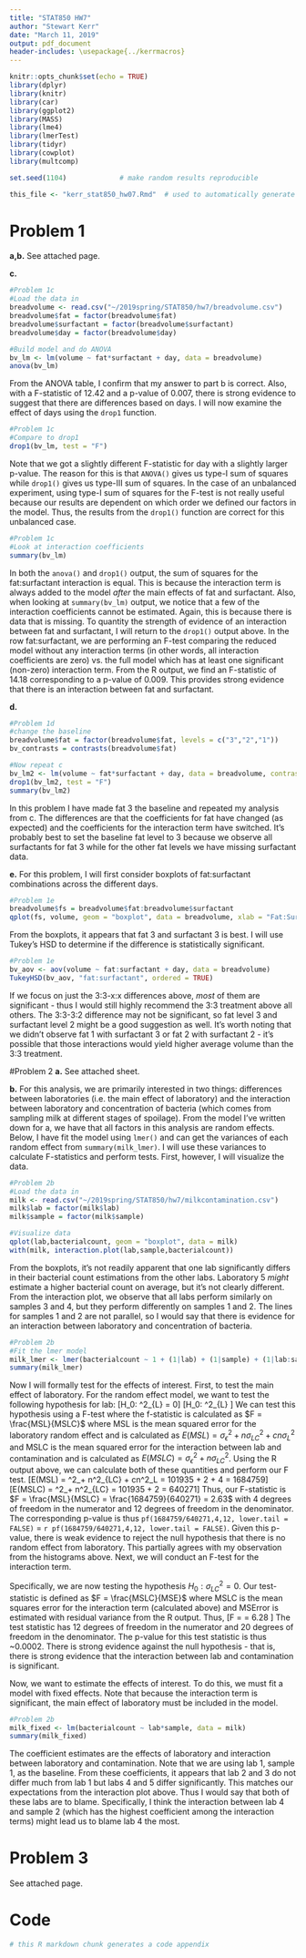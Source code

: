 ---
title: "STAT850 HW7"
author: "Stewart Kerr"
date: "March 11, 2019"
output: pdf_document
header-includes: \usepackage{../kerrmacros}
---

```{r include = FALSE}
knitr::opts_chunk$set(echo = TRUE)
library(dplyr)
library(knitr)
library(car)
library(ggplot2)
library(MASS)
library(lme4)
library(lmerTest)
library(tidyr)
library(cowplot)
library(multcomp)

set.seed(1104)             # make random results reproducible

this_file <- "kerr_stat850_hw07.Rmd"  # used to automatically generate code appendix
```

# Problem 1
**a,b.** See attached page.

**c.** 
```{r}
#Problem 1c
#Load the data in 
breadvolume <- read.csv("~/2019spring/STAT850/hw7/breadvolume.csv")
breadvolume$fat = factor(breadvolume$fat)
breadvolume$surfactant = factor(breadvolume$surfactant)
breadvolume$day = factor(breadvolume$day)

#Build model and do ANOVA
bv_lm <- lm(volume ~ fat*surfactant + day, data = breadvolume)
anova(bv_lm)
```
From the ANOVA table, I confirm that my answer to part b is correct. Also, with a F-statistic of 12.42 and a p-value of 0.007, there is strong evidence to suggest that there are differences based on days. I will now examine the effect of days using the `drop1` function.
```{r}
#Problem 1c
#Compare to drop1
drop1(bv_lm, test = "F")
```
Note that we got a slightly different F-statistic for day with a slightly larger p-value. The reason for this is that `ANOVA()` gives us type-I sum of squares while `drop1()` gives us type-III sum of squares. In the case of an unbalanced experiment, using type-I sum of squares for the F-test is not really useful because our results are dependent on which order we defined our factors in the model. Thus, the results from the `drop1()` function are correct for this unbalanced case.  

```{r}
#Problem 1c
#Look at interaction coefficients
summary(bv_lm)
```
In both the `anova()` and `drop1()` output, the sum of squares for the fat:surfactant interaction is equal. This is because the interaction term is always added to the model *after* the main effects of fat and surfactant. Also, when looking at `summary(bv_lm)` output, we notice that a few of the interaction coefficients cannot be estimated. Again, this is because there is data that is missing. To quantity the strength of evidence of an interaction between fat and surfactant, I will return to the `drop1()` output above. In the row fat:surfactant, we are performing an F-test comparing the reduced model without any interaction terms (in other words, all interaction coefficients are zero) vs. the full model which has at least one significant (non-zero) interaction term. From the R output, we find an F-statistic of 14.18 corresponding to a p-value of 0.009. This provides strong evidence that there is an interaction between fat and surfactant.

**d.**
```{r}
#Problem 1d
#change the baseline
breadvolume$fat = factor(breadvolume$fat, levels = c("3","2","1"))
bv_contrasts = contrasts(breadvolume$fat)

#Now repeat c
bv_lm2 <- lm(volume ~ fat*surfactant + day, data = breadvolume, contrasts = bv_contrasts)
drop1(bv_lm2, test = "F")
summary(bv_lm2)
```
In this problem I have made fat 3 the baseline and repeated my analysis from c. The differences are that the coefficients for fat have changed (as expected) and the coefficients for the interaction term have switched. It's probably best to set the baseline fat level to 3 because we observe all surfactants for fat 3 while for the other fat levels we have missing surfactant data.

**e.**
For this problem, I will first consider boxplots of fat:surfactant combinations across the different days.
```{r}
#Problem 1e
breadvolume$fs = breadvolume$fat:breadvolume$surfactant
qplot(fs, volume, geom = "boxplot", data = breadvolume, xlab = "Fat:Surfactant")
```
From the boxplots, it appears that fat 3 and surfactant 3 is best. I will use Tukey's HSD to determine if the difference is statistically significant.

```{r}
#Problem 1e
bv_aov <- aov(volume ~ fat:surfactant + day, data = breadvolume)
TukeyHSD(bv_aov, "fat:surfactant", ordered = TRUE)
```
If we focus on just the 3:3-x:x differences above, *most* of them are significant - thus I would still highly recommend the 3:3 treatment above all others. The 3:3-3:2 difference may not be significant, so fat level 3 and surfactant level 2 might be a good suggestion as well. It's worth noting that we didn't observe fat 1 with surfactant 3 or fat 2 with surfactant 2 - it's possible that those interactions would yield higher average volume than the 3:3 treatment.

#Problem 2
**a.** See attached sheet.

**b.**
For this analysis, we are primarily interested in two things: differences between laboratories (i.e. the main effect of laboratory) and the interaction between laboratory and concentration of bacteria (which comes from sampling milk at different stages of spoilage). From the model I've written down for a, we have that all factors in this analysis are random effects. Below, I have fit the model using `lmer()` and can get the variances of each random effect from `summary(milk_lmer)`. I will use these variances to calculate F-statistics and perform tests. First, however, I will visualize the data.
```{r}
#Problem 2b
#Load the data in 
milk <- read.csv("~/2019spring/STAT850/hw7/milkcontamination.csv")
milk$lab = factor(milk$lab)
milk$sample = factor(milk$sample)

#Visualize data
qplot(lab,bacterialcount, geom = "boxplot", data = milk)
with(milk, interaction.plot(lab,sample,bacterialcount))
```
From the boxplots, it's not readily apparent that one lab significantly differs in their bacterial count estimations from the other labs. Laboratory 5 *might* estimate a higher bacterial count on average, but it's not clearly different. From the interaction plot, we observe that all labs perform similarly on samples 3 and 4, but they perform differently on samples 1 and 2. The lines for samples 1 and 2 are not parallel, so I would say that there is evidence for an interaction between laboratory and concentration of bacteria.

```{r, warning=FALSE}
#Problem 2b
#Fit the lmer model
milk_lmer <- lmer(bacterialcount ~ 1 + (1|lab) + (1|sample) + (1|lab:sample), data = milk)
summary(milk_lmer)
```
Now I will formally test for the effects of interest. First, to test the main effect of laboratory. For the random effect model, we want to test the following hypothesis for lab:
\[H_0: \sigma^2_{L} = 0\]
\[H_0: \sigma^2_{L} \neq 0\]
We can test this hypothesis using a F-test where the f-statistic is calculated as $F = \frac{MSL}{MSLC}$ where MSL is the mean squared error for the laboratory random effect and is calculated as $E(MSL) = \sigma^2_\epsilon + n\sigma^2_{LC} + cn\sigma^2_L$ and MSLC is the mean squared error for the interaction between lab and contamination and is calculated as $E(MSLC) = \sigma^2_\epsilon + n\sigma^2_{LC}$. Using the R output above, we can calculate both of these quantities and perform our F test.
\[E(MSL) = \sigma^2_\epsilon + n\sigma^2_{LC} + cn\sigma^2_L = 101935 + 2\times269168 + 4\times2\times130561 = 1684759\]
\[E(MSLC) = \sigma^2_\epsilon + n\sigma^2_{LC} = 101935 + 2\times269168 = 640271\]
Thus, our F-statistic is $F = \frac{MSL}{MSLC} = \frac{1684759}{640271} = 2.63$ with 4 degrees of freedom in the numerator and 12 degrees of freedom in the denominator. The corresponding p-value is thus `pf(1684759/640271,4,12, lower.tail = FALSE)` = `r pf(1684759/640271,4,12, lower.tail = FALSE)`. Given this p-value, there is weak evidence to reject the null hypothesis that there is no random effect from laboratory. This partially agrees with my observation from the histograms above. Next, we will conduct an F-test for the interaction term.  

Specifically, we are now testing the hypothesis $H_0: \sigma^2_{LC} = 0$. Our test-statistic is defined as $F = \frac{MSLC}{MSE}$ where MSLC is the mean squares error for the interaction term (calculated above) and MSError is estimated with residual variance from the R output. Thus, \[F = \frac{640271}{101935} = 6.28 \]
The test statistic has 12 degrees of freedom in the numerator and 20 degrees of freedom in the denominator. The p-value for this test statistic is thus ~0.0002. There is strong evidence against the null hypothesis - that is, there is strong evidence that the interaction between lab and contamination is significant.  

Now, we want to estimate the effects of interest. To do this, we must fit a model with fixed effects. Note that because the interaction term is significant, the main effect of laboratory must be included in the model.
```{r}
#Problem 2b
milk_fixed <- lm(bacterialcount ~ lab*sample, data = milk)
summary(milk_fixed)
```
The coefficient estimates are the effects of laboratory and interaction between laboratory and contamination. Note that we are using lab 1, sample 1, as the baseline. From these coefficients, it appears that lab 2 and 3 do not differ much from lab 1 but labs 4 and 5 differ significantly. This matches our expectations from the interaction plot above. Thus I would say that both of these labs are to blame. Specifically, I think the interaction between lab 4 and sample 2 (which has the highest coefficient among the interaction terms) might lead us to blame lab 4 the most. 

# Problem 3
See attached page.

# Code
```{r code = readLines(purl(this_file, documentation = 1)), echo = T, eval = F}
# this R markdown chunk generates a code appendix
```